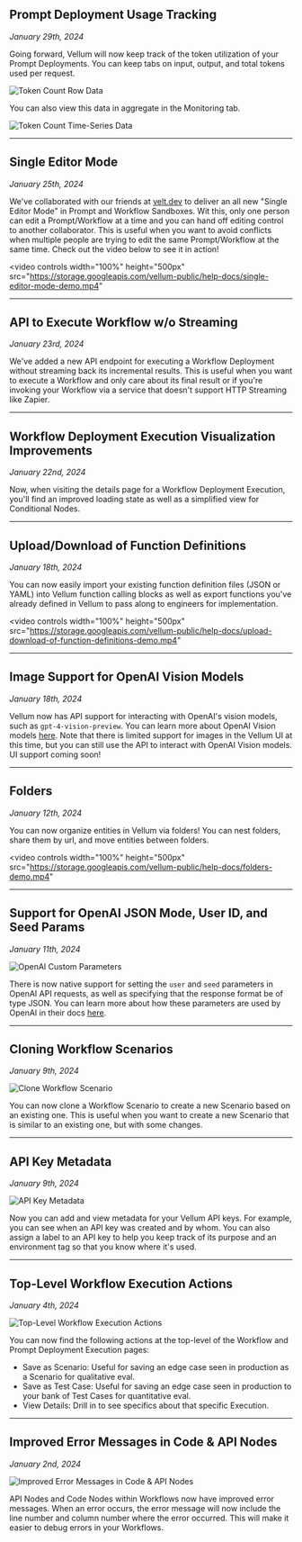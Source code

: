 ## Prompt Deployment Usage Tracking
*January 29th, 2024*

Going forward, Vellum will now keep track of the token utilization of your Prompt Deployments. You can keep tabs on
input, output, and total tokens used per request.

![Token Count Row Data](https://storage.googleapis.com/vellum-public/help-docs/token-count-row-data.png)

You can also view this data in aggregate in the Monitoring tab.

![Token Count Time-Series Data](https://storage.googleapis.com/vellum-public/help-docs/token-count-time-series-data.png)

---

## Single Editor Mode
*January 25th, 2024*

We've collaborated with our friends at [velt.dev](https://velt.dev/) to deliver an all new "Single Editor Mode" in
Prompt and Workflow Sandboxes. Wit this, only one person can edit a Prompt/Workflow at a time and you can hand off
editing control to another collaborator. This is useful when you want to avoid conflicts when multiple people are
trying to edit the same Prompt/Workflow at the same time. Check out the video below to see it in action!

[//]: # (https://www.loom.com/share/d9f1d01fe6464d0d8fca17bc901f08f1)
<video
  controls
  width="100%"
  height="500px"
  src="https://storage.googleapis.com/vellum-public/help-docs/single-editor-mode-demo.mp4"
></video>

---

## API to Execute Workflow w/o Streaming
*January 23rd, 2024*

We've added a new API endpoint for executing a Workflow Deployment without streaming back its incremental results. This is useful
when you want to execute a Workflow and only care about its final result or if you're invoking your Workflow
via a service that doesn't support HTTP Streaming like Zapier.

---

## Workflow Deployment Execution Visualization Improvements
*January 22nd, 2024*

Now, when visiting the details page for a Workflow Deployment Execution, you'll find an improved loading state as well
as a simplified view for Conditional Nodes.

---

## Upload/Download of Function Definitions
*January 18th, 2024*

You can now easily import your existing function definition files (JSON or YAML) into Vellum function calling blocks
as well as export functions you've already defined in Vellum to pass along to engineers for implementation.

[//]: # (https://www.loom.com/share/f70e5c1999e14433bfcd601b927638d4)
<video
  controls
  width="100%"
  height="500px"
  src="https://storage.googleapis.com/vellum-public/help-docs/upload-download-of-function-definitions-demo.mp4"
></video>

---

## Image Support for OpenAI Vision Models
*January 18th, 2024*

Vellum now has API support for interacting with OpenAI's vision models, such as `gpt-4-vision-preview`.
You can learn more about OpenAI Vision models [here](https://platform.openai.com/docs/guides/vision). Note that there is
limited support for images in the Vellum UI at this time, but you can still use the API to interact with OpenAI Vision models.
UI support coming soon!

---

## Folders
*January 12th, 2024*

You can now organize entities in Vellum via folders! You can nest folders, share them by url, and move entities between folders.

[//]: # (https://www.loom.com/share/bb9c72caee8b413685be766cfc37d7a2)

<video
  controls
  width="100%"
  height="500px"
  src="https://storage.googleapis.com/vellum-public/help-docs/folders-demo.mp4"
></video>


---

## Support for OpenAI JSON Mode, User ID, and Seed Params
*January 11th, 2024*

![OpenAI Custom Parameters](https://storage.googleapis.com/vellum-public/help-docs/open-ai-custom-params.png)

There is now native support for setting the `user` and `seed` parameters in OpenAI API requests, as well as specifying
that the response format be of type JSON. You can learn more about how these parameters are used by OpenAI in
their docs [here](https://platform.openai.com/docs/api-reference/chat/create).

---

## Cloning Workflow Scenarios
*January 9th, 2024*

![Clone Workflow Scenario](https://storage.googleapis.com/vellum-public/help-docs/clone-workflow-scenario.png)

You can now clone a Workflow Scenario to create a new Scenario based on an existing one. This is useful when you want to
create a new Scenario that is similar to an existing one, but with some changes.

---

## API Key Metadata
*January 9th, 2024*

![API Key Metadata](https://storage.googleapis.com/vellum-public/help-docs/api-key-metadata.png)

Now you can add and view metadata for your Vellum API keys. For example, you can see when an API key was created and by whom.
You can also assign a label to an API key to help you keep track of its purpose and an environment tag so that you know
where it's used.

---

## Top-Level Workflow Execution Actions
*January 4th, 2024*

![Top-Level Workflow Execution Actions](https://storage.googleapis.com/vellum-public/help-docs/top-level-workflow-execution-actions.png)

You can now find the following actions at the top-level of the Workflow and Prompt Deployment Execution pages:
- Save as Scenario: Useful for saving an edge case seen in production as a Scenario for qualitative eval.
- Save as Test Case: Useful for saving an edge case seen in production to your bank of Test Cases for quantitative eval.
- View Details: Drill in to see specifics about that specific Execution.

---

## Improved Error Messages in Code & API Nodes
*January 2nd, 2024*

![Improved Error Messages in Code & API Nodes](https://storage.googleapis.com/vellum-public/help-docs/workflow-api-node-code-node-error-messages.png)

API Nodes and Code Nodes within Workflows now have improved error messages. When an error occurs, the error message
will now include the line number and column number where the error occurred. This will make it easier to debug errors
in your Workflows.